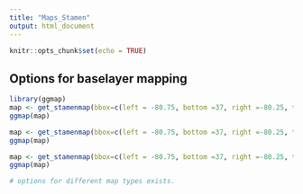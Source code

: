 ---
title: "Maps_Stamen"
output: html_document
---

```{r setup, include=FALSE}
knitr::opts_chunk$set(echo = TRUE)
```

## Options for baselayer mapping

```{r}
library(ggmap)
map <- get_stamenmap(bbox=c(left = -80.75, bottom =37, right =-80.25, top = 37.5), zoom=10,maptype = "watercolor", color = c("color"))
ggmap(map)

map <- get_stamenmap(bbox=c(left = -80.75, bottom =37, right =-80.25, top = 37.5), zoom=10,maptype = "terrain", color = c("color"))
ggmap(map)

map <- get_stamenmap(bbox=c(left = -80.75, bottom =37, right =-80.25, top = 37.5), zoom=10,maptype = "toner", color = c("color"))
ggmap(map)

# options for different map types exists. 
```
